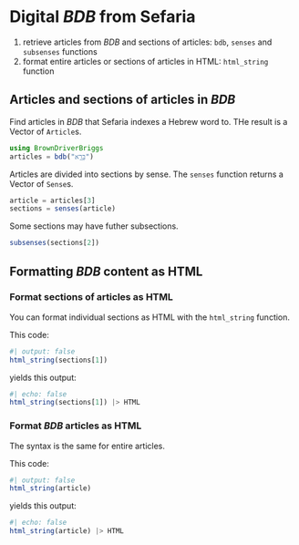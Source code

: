# Digital *BDB* from Sefaria

:::{.callout-note title="Summary"}
1. retrieve articles from *BDB* and sections of articles: `bdb`, `senses` and `subsenses` functions
1. format entire articles or sections of articles in HTML: `html_string` function
:::

## Articles and sections of articles in *BDB*

Find articles in *BDB* that Sefaria indexes a Hebrew word to.  THe result is a Vector of `Article`s.

```julia
using BrownDriverBriggs 
articles = bdb("בָּרָ֣א")
```

Articles are divided into sections by sense. The `senses` function returns a Vector of `Sense`s.

```julia
article = articles[3]
sections = senses(article)
```


Some sections may have futher subsections.

```julia
subsenses(sections[2])
```


## Formatting *BDB* content as HTML

### Format sections of articles as HTML

You can format individual sections as HTML with the `html_string` function.  


:::{.callout-note title="Input"}
This code:
:::

```julia
#| output: false
html_string(sections[1])
```

:::{.callout-note title="Output"}
yields this output:
:::

```julia
#| echo: false
html_string(sections[1]) |> HTML
```

### Format *BDB* articles as HTML

The syntax is the same for entire articles. 


:::{.callout-note title="Input"}
This code:
:::

```julia
#| output: false
html_string(article)
```


:::{.callout-note title="Output"}
yields this output:
:::


```julia
#| echo: false
html_string(article) |> HTML
```